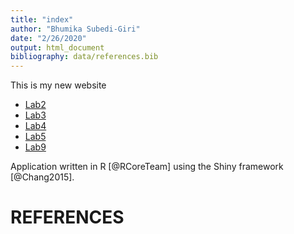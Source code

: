 ```yaml
---
title: "index"
author: "Bhumika Subedi-Giri"
date: "2/26/2020"
output: html_document
bibliography: data/references.bib
---
```


This is my new website

* [Lab2](Lab2_SubediGiri.html)
* [Lab3](Lab3_SubediGiri.html)
* [Lab4](Lab4_SubediGiri.html)
* [Lab5](Lab5_SubediGiri.html)
* [Lab9](SubediGiri_lab9.html)


Application written in R [@RCoreTeam] using the Shiny framework [@Chang2015].

# REFERENCES

